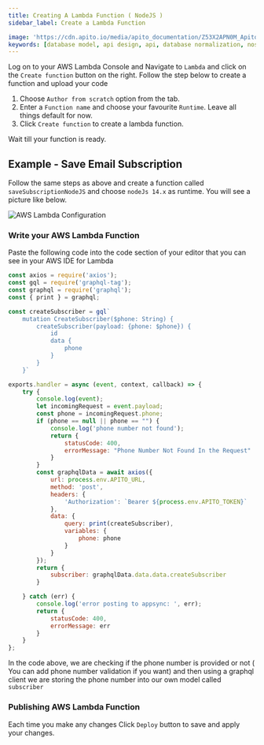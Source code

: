 ```yaml
---
title: Creating A Lambda Function ( NodeJS )
sidebar_label: Create a Lambda Function

image: 'https://cdn.apito.io/media/apito_documentation/Z53X2APN0M_Apito_Console___AWS_Lambda_Code.png'
keywords: [database model, api design, api, database normalization, nosql, nosql database design, cloud functions, aws lambda]
---
```

<head>
    <meta property="og:type" content="article" />
</head>

Log on to your AWS Lambda Console and Navigate to `Lambda` and click on the `Create function` button on the right.
Follow the step below to create a function and upload your code

1. Choose `Author from scratch` option from the tab.
2. Enter a `Function name` and choose your favourite `Runtime`. Leave all things default for now.
3. Click `Create function` to create a lambda function.

Wait till your function is ready.

## Example - Save Email Subscription

Follow the same steps as above and create a function called `saveSubscriptionNodeJS` and choose `nodeJs 14.x` as runtime. You will see a picture like below.

<img alt='AWS Lambda Configuration' width='auto' height='auto' src='https://cdn.apito.io/media/apito_documentation/Z53X2APN0M_Apito_Console___AWS_Lambda_Code.png' />

### Write your AWS Lambda Function

Paste the following code into the code section of your editor that you can see in your AWS IDE for Lambda

```javascript
const axios = require('axios');
const gql = require('graphql-tag');
const graphql = require('graphql');
const { print } = graphql;

const createSubscriber = gql`
    mutation CreateSubscriber($phone: String) {
        createSubscriber(payload: {phone: $phone}) {
            id
            data {
                phone
            }
        }
    }`

exports.handler = async (event, context, callback) => {
    try {
        console.log(event);
        let incomingRequest = event.payload;
        const phone = incomingRequest.phone;
        if (phone == null || phone == "") {
            console.log('phone number not found');
            return {
                statusCode: 400,
                errorMessage: "Phone Number Not Found In the Request"
            }
        }
        const graphqlData = await axios({
            url: process.env.APITO_URL,
            method: 'post',
            headers: {
                'Authorization': `Bearer ${process.env.APITO_TOKEN}`
            },
            data: {
                query: print(createSubscriber),
                variables: {
                    phone: phone
                }
            }
        });
        return {
            subscriber: graphqlData.data.data.createSubscriber
        }

    } catch (err) {
        console.log('error posting to appsync: ', err);
        return {
            statusCode: 400,
            errorMessage: err
        }
    }
};
```

In the code above, we are checking if the phone number is provided or not ( You can add phone number validation if you want) and then using a graphql client we are storing the
phone number into our own model called `subscriber`

### Publishing AWS Lambda Function

Each time you make any changes Click `Deploy` button to save and apply your changes.
